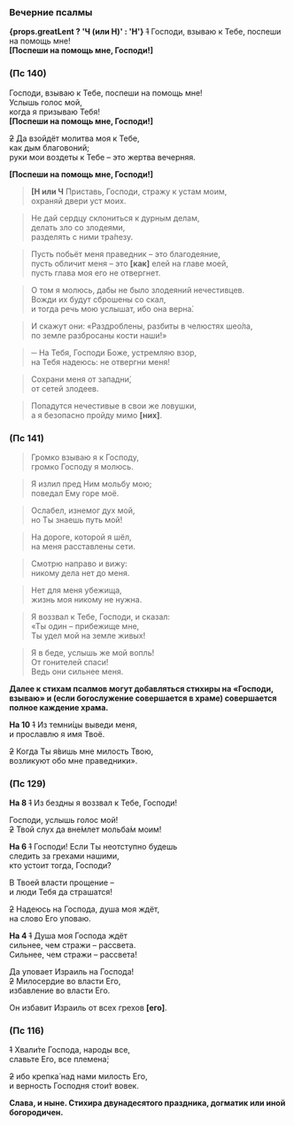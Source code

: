 <span id="vecherniePsalmi" />

### Вечерние псалмы

**{props.greatLent ? 'Ч (или Н)' : 'Н'}** ~~1~~ Господи, взываю к Тебе, поспеши на помощь мне!  
**[**Поспеши на помощь мне, Господи!**]**

### (Пс 140)

Господи, взываю к Тебе, поспеши на помощь мне!  
Услышь голос мой,  
когда я призываю Тебя!  
**[**Поспеши на помощь мне, Господи!**]**

~~2~~ Да взойдёт молитва моя к Тебе,  
как дым благовоний;  
руки мои воздеты к Тебе – это жертва вечерняя.

**[**Поспеши на помощь мне, Господи!**]**

> **[Н или Ч** Приставь, Господи, стражу к устам моим,  
охраняй двери уст моих.

> Не дай сердцу склониться к дурным делам,  
> делать зло со злодеями,  
> разделять с ними тра́пезу.

> Пусть побьёт меня праведник – это благодеяние,  
> пусть обличит меня – это **[**как**]** елей на главе моей,  
> пусть глава моя его не отвергнет.

> О том я молюсь, дабы не было злодеяний нечестивцев.  
> Вожди их будут сброшены со скал,  
> и тогда речь мою услышат, ибо она верна́.

> И скажут они: «Раздроблены, разбиты в челюстях шео́ла,  
> по земле разбросаны кости наши!»

> ─ На Тебя, Господи Боже, устремляю взор,  
> на Тебя надеюсь: не отвергни меня!

> Сохрани меня от западни́,  
> от сетей злодеев.

> Попадутся нечестивые в свои же ловушки,  
> а я безопасно пройду мимо **[**них**]**.  

### (Пс 141)

> Громко взываю я к Господу,  
> громко Господу я молюсь.

> Я излил пред Ним мольбу мою;  
> поведал Ему горе моё.

> Ослабел, изнемог дух мой,  
> но Ты знаешь путь мой!

> На дороге, которой я шёл,  
> на меня расставлены сети.

> Смотрю направо и вижу:  
> никому дела нет до меня.

> Нет для меня убежища,  
> жизнь моя никому не нужна.

> Я воззвал к Тебе, Господи, и сказал:  
> «Ты один – прибежище мне,  
> Ты удел мой на земле живых!

> Я в беде, услышь же мой вопль!  
> От гонителей спаси!  
> Ведь они сильнее меня.

**Далее к стихам псалмов могут добавляться стихиры на «Господи, взываю» и (если богослужение совершается в храме) совершается полное каждение храма.**

**На 10** ~~1~~ Из темни́цы выведи меня,  
и прославлю я имя Твоё.

~~2~~ Когда Ты я́вишь мне милость Твою,  
возликуют обо мне праведники».

### (Пс 129)

**На 8** ~~1~~ Из бездны я воззвал к Тебе, Господи!

Господи, услышь голос мой!  
~~2~~ Твой слух да вне́млет мольба́м моим!

**На 6** ~~1~~ Господи! Если Ты неотступно будешь  
следить за грехами нашими,  
кто устоит тогда, Господи?

В Твоей власти прощение –  
и люди Тебя да страшатся!

~~2~~ Надеюсь на Господа, душа моя ждёт,  
на слово Его уповаю.

**На 4** ~~1~~ Душа моя Господа ждёт  
сильнее, чем стражи – рассвета.  
Сильнее, чем стражи – рассвета!

Да уповает Израиль на Господа!  
~~2~~ Милосердие во власти Его,  
избавление во власти Его.

Он избавит Израиль от всех грехов **[**его**]**.

### (Пс 116)

~~1~~ Хвали́те Господа, народы все,  
славьте Его, все племена́;

~~2~~ ибо крепка́ над нами милость Его,  
и верность Господня стои́т вовек.

**Слава, и ныне. Стихира двунадесятого праздника, догматик или иной богородичен.**
